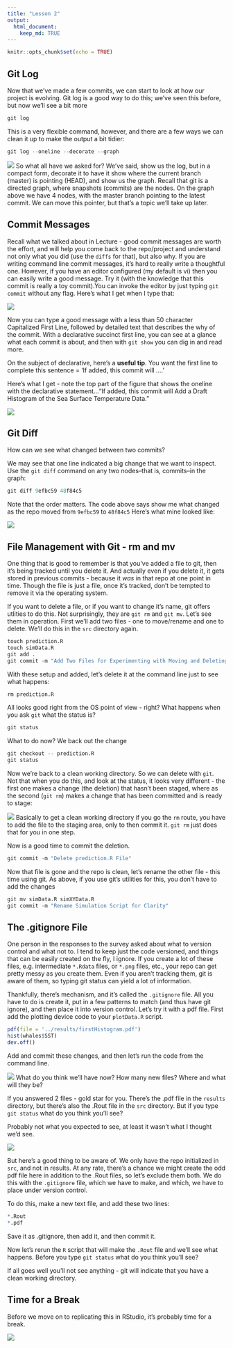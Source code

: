 ```yaml
---
title: "Lesson 2"
output: 
  html_document:
    keep_md: TRUE
---
```


```r
knitr::opts_chunk$set(echo = TRUE)
```


## Git Log
Now that we've made a few commits, we can start to look at how our project is evolving. Git log is a good way to do this; we've seen this before, but now we'll see a bit more

```r
git log
```

This is a very flexible command, however, and there are a few ways we can clean it up to make the output a bit tidier:

```r
git log --oneline --decorate --graph
```

![](images/gitLog.png)
So what all have we asked for? We've said, show us the log, but in a compact form, decorate it to have it show where the current branch (master) is pointing (HEAD), and show us the graph. Recall that git is a directed graph, where snapshots (commits) are the nodes. On the graph above we have 4 nodes, with the master branch pointing to the latest commit. We can move this pointer, but that's a topic we'll take up later.


## Commit Messages
Recall what we talked about in Lecture - good commit messages are worth the effort, and will help you come back to the repo/project and understand not only what you did (use the ```diffs``` for that), but also why. If you are writing command line commit messages, it's hard to really write a thoughtful one. However, if you have an editor configured (my default is vi) then you can easily write a good message. Try it (with the knowledge that this commit is really a toy commit).You can invoke the editor by just typing ```git commit``` without any flag. Here's what I get when I type that:

![](images/vim.png)

Now you can type a good message with a less than 50 character Capitalized First Line, followed by detailed text that describes the why of the commit. With a declarative succinct first line, you can see at a glance what each commit is about, and then with ```git show``` you can dig in and read more.  

On the subject of declarative, here's a **useful tip**. You want the first line to complete this sentence = 'If added, this commit will ....'

Here's what I get - note the top part of the figure that shows the oneline with the declarative statement..."If added, this commit will Add a Draft Histogram of the Sea Surface Temperature Data."


![](images/vimLog.png)

## Git Diff
How can we see what changed between two commits? 

We may see that one line indicated a big change that we want to inspect. Use the ```git diff``` command on any two nodes--that is, commits--in the graph:

```r
git diff 9efbc59 48f84c5
```

Note that the order matters. The code above says show me what changed as the repo moved from ```9efbc59``` to ```48f84c5``` Here's what mine looked like:


![](images/gitDiff.png)

## File Management with Git - rm and mv
One thing that is good to remember is that you've added a file to git, then it's being tracked until you delete it. And actually even if you delete it, it gets stored in previous commits - because it _was_ in that repo at one point in time. Though the file is just a file, once it's tracked, don't be tempted to remove it via the operating system. 

If you want to delete a file, or if you want to change it's name, git offers utlities to do this. Not surprisingly, they are ```git rm``` and ```git mv```. Let's see them in operation. First we'll add two files - one to move/rename and one to delete. We'll do this in the ```src``` directory again.

```r
touch prediction.R
touch simData.R
git add .
git commit -m "Add Two Files for Experimenting with Moving and Deleting"
```

With these setup and added, let's delete it at the command line just to see what happens:

```r
rm prediction.R
```

All looks good right from the OS point of view - right? What happens when you ask ```git``` what the status is?

```r
git status
```

What to do now? We back out the change

```r
git checkout -- prediction.R
git status

```

Now we're back to a clean working directory. So we can delete with ```git```. Not that when you do this, and look at the status, it looks very different - the first one makes a change (the deletion) that hasn't been staged, where as the second (```git rm```) makes a change that has been committed and is ready to stage:

![](images/gitrm.png)
Basically to get a clean working directory if you go the ```rm``` route, you have to add the file to the staging area, only to then commit it. ```git rm``` just does that for you in one step. 

Now is a good time to commit the deletion.

```r
git commit -m "Delete prediction.R File"
```


Now that file is gone and the repo is clean, let's rename the other file - this time using git. As above, if you use git's utilities for this, you don't have to add the changes

```r
git mv simData.R simXYData.R
git commit -m "Rename Simulation Script for Clarity"
```


## The .gitignore File
One person in the responses to the survey asked about what to version control and what not to. I tend to keep just the code versioned, and things that can be easily created on the fly, I ignore. If you create a lot of these files, e.g. intermediate ```*.Rdata``` files, or ```*.png``` files, etc., your repo can get pretty messy as you create them. Even if you aren't tracking them, git is aware of them, so typing git status can yield a lot of information. 

Thankfully, there's mechanism, and it's called the ```.gitignore``` file. All you have to do is create it, put in a few patterns to match (and thus have git ignore), and then place it into version control. Let's try it with a pdf file. First add the plotting device code to your ```plotData.R``` script.

```r
pdf(file = '../results/firstHistogram.pdf')
hist(whales$SST)
dev.off()
```

Add and commit these changes, and then let's run the code from the command line.

![](images/plotHist.png)
What do you think we'll have now? How many new files? Where and what will they be?

If you answered 2 files - gold star for you. There's the .pdf file in the ```results``` directory, but there's also the .Rout file in the ```src``` directory. But if you type ```git status``` what do you think you'll see? 

Probably not what you expected to see, at least it wasn't what I thought we'd see. 

![](images/rout.png)

But here's a good thing to be aware of. We only have the repo initialized in ```src```, and not in results. At any rate, there's a chance we might create the odd pdf file here in addition to the .Rout files, so let's exclude them both. We do this with the   ```.gitignore``` file, which we have to make, and which, we have to place under version control.

To do this, make a new text file, and add these two lines:

```r
*.Rout
*.pdf
```

Save it as .gitignore, then add it, and then commit it.

Now let's rerun the ```R``` script that will make the ```.Rout``` file and we'll see what happens. Before you type ```git status``` what do you think you'll see?

If all goes well you'll not see anything - git will indicate that you have a clean working directory.


## Time for a Break
Before we move on to replicating this in RStudio, it's probably time for a break.

![](images/Its-Time-For-a-Break.jpeg)